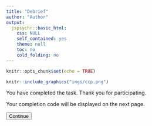 ```yaml
---
title: "Debrief"
author: "Author"
output: 
  jspsychr::basic_html:
    css: NULL
    self_contained: yes
    theme: null
    toc: no
    cold_folding: no
---
```


```r
knitr::opts_chunk$set(echo = TRUE)
```

```r
knitr::include_graphics("imgs/ccp.png")
```

You have completed the task. Thank you for participating.

Your completion code will be displayed on the next page.

<button type="button" id="continue" class="jspsych-btn">Continue</button>